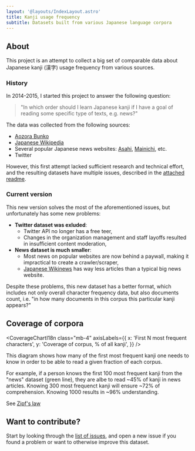 ```yaml
---
layout: '@layouts/IndexLayout.astro'
title: Kanji usage frequency
subtitle: Datasets built from various Japanese language corpora
---
```


## About

This project is an attempt to collect a big set of comparable data
about Japanese kanji (漢字) usage frequency from various sources.

### History

In 2014-2015, I started this project to answer the following question:

> "In which order should I learn Japanese kanji if I have a goal
> of reading some specific type of texts, e.g. news?"

The data was collected from the following sources:

- [Aozora Bunko](https://www.aozora.gr.jp/)
- [Japanese Wikipedia](https://ja.wikipedia.org/)
- Several popular Japanese news websites:
  [Asahi](https://www.asahi.com/),
  [Mainichi](https://mainichi.jp/), etc.
- Twitter

However, this first attempt lacked sufficient research and technical effort,
and the resulting datasets have multiple issues, described in the
[attached readme](https://github.com/scriptin/kanji-frequency/tree/master/data2015/README.md).

### Current version

This new version solves the most of the aforementioned issues,
but unfortunately has some new problems:

- **Twitter dataset was exluded**:
  - Twitter API no longer has a free teer,
  - Changes in the organization management and staff layoffs
    resulted in insufficient content moderation,
- **News dataset is much smaller**:
  - Most news on popular websites are now behind a paywall,
    making it impractical to create a crawler/scraper,
  - [Japanese Wikinews](https://ja.wikinews.org/) has way
    less articles than a typical big news website.

Despite these problems, this new dataset has a better format,
which includes not only overall character frequency data,
but also documents count, i.e. "in how many documents
in this corpus this particular kanji appears?"

## Coverage of corpora


<CoverageChartI18n
  class="mb-4"
  axisLabels={{
    x: 'First N most frequent characters',
    y: 'Coverage of corpus, % of all kanji',
  }}
/>

This diagram shows how many of the first most frequent kanji one needs
to know in order to be able to read a given fraction of each corpus.

For example, if a person knows the first 100 most frequent kanji from
the "news" dataset (green line), they are albe to read ~45% of kanji
in news articles. Knowing 300 most frequenct kanji will ensure ~72% of
comprehension. Knowing 1000 results in ~96% understanding.

See [Zipf's law](https://en.wikipedia.org/wiki/Zipf%27s_law)

## Want to contribute?

Start by looking through the [list of issues](https://github.com/scriptin/kanji-frequency/issues),
and open a new issue if you found a problem or want to otherwise improve this dataset.
